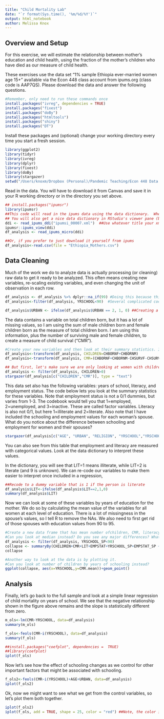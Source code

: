 ---
title: "Child Mortality Lab"
date: "`r format(Sys.time(), '%m/%d/%Y')`"
output: html_notebook
author: Melissa Knox
---
## Overview and Setup
For this exercise, we will estimate the relationship between mother's education and child health, using the fraction of the mother's children who have died as our measure of child health.

These exercises use the data set "1% sample Ethiopia ever-married women age 15+" available via the Econ 448 class account from ipums.org (class code is AAP7QS).  Please download the data and answer the following questions.

```{r}
#Remember, only need to run these commands once
install.packages("ivreg", dependencies = TRUE)
install.packages("fixest")
install.packages("doBy")
install.packages("htmltools")
install.packages("shiny")
install.packages("DT")
```

Install these packages and (optional) change your working directory every time you start a fresh session.  

```{r, warning=FALSE}
library(ggplot2)
library(tidyr)
library(ivreg)
library(dplyr)
library(fixest)
library(doBy)
library(stargazer)
setwd("/Users/knoxm/Dropbox (Personal)/Pandemic Teaching/Econ 448 Data Course/")
```

Read in the data.  You will have to download it from Canvas and save it in your R working directory or in the directory you set above.

```{r}
## install.packages("ipumsr")
library(ipumsr)
##This code will read in the ipums data using the data dictionary.  When you look at your data, the variables will have labels (as will the values).
## You will also get a nice data dictionary in RStudio's viewer pane (bottom right)
ddi <- read_ipums_ddi("ipumsi_00007.xml")  ##Use whatever title your xml file has
ipumsr::ipums_view(ddi)
df_analysis <- read_ipums_micro(ddi)
```

```{r}
##Or, if you prefer to just download it yourself from ipums
df_analysis<-read.csv(file = "Ethiopia_Mothers.csv")  
```

## Data Cleaning
Much of the work we do to analyze data is actually processing (or cleaning) raw data to get it ready to be analyzed.  This often means creating new variables, re-scaling existing variables, and even changing the unit of observation in each row.

```{r}
df_analysis <- df_analysis %>% dplyr::na_if(99) #Doing this because this data uses 99 a lot for "don't know"
df_analysis<-filter(df_analysis, YRSCHOOL<90)  #Several complicated codes over 90 here, so filtering these out

df_analysis$URBAN <- ifelse(df_analysis$URBAN == 2, 1, 0) ##Creating a dummy variable that is 1 if person lives in urban area


```


The data contains a variable on total children born, but it has a lot of missing values, so I am using the sum of male children born and female children born as the measure of total children born.  I am using this information, plus the number of surviving male and female children, to create a measure of child survival ("CMR"). 

```{r}
#Create your new variables and then look at their summary statistics. It's always a good idea to look at your data as much as possible!
df_analysis<-transform(df_analysis, CHILDREN=CHBORNF+CHBORNM)
df_analysis<-transform(df_analysis, CMR=(CHBORNF+CHBORNM-CHSURVF-CHSURVM)/CHILDREN)

## But first, let's make sure we are only looking at women with children
df_analysis <- filter(df_analysis, CHILDREN>0) 
stargazer(df_analysis[c("CHILDREN","CMR")], type = "text")
```

This data set also has the following variables: years of school, literacy, and employment status.  The code below lets you look at the summary statistics for these variables.  Note that employment status is not a 0/1 dummies, but varies from 1-3.  The codebook would tell you that 1=employed, 2=unemployed, and 3=inactive. These are called factor variables. Literacy is also not 0/1, but here 1=illiterate and 2=literate.  Also note that I have included the schooling and employment values for each woman's spouse. What do you notice about the difference between schooling and employment for women and their spouses?

```{r}
stargazer(df_analysis[c("AGE", "URBAN", "RELIGION", "YRSCHOOL","YRSCHOOL_SP","LIT","EMPSTAT","EMPSTAT_SP")], type = "text")
```
You can also see from this table that employment and literacy are measured with categorical values.  Look at the data dictionary to interpret these values.

In the dictionary, you will see that LIT=1 means illiterate, while LIT=2 is literate (and 9 is unknown).  We can re-code our variables to make them easier to interpret once included in a regression,  

```{r}
##Recode to a dummy variable that is 1 if the person is literate
df_analysis$LIT<-ifelse(df_analysis$LIT==2,1,0)
summary(df_analysis$LIT)
```

Now we can look at some of these variables by years of education for the mother.  We do so by calculating the mean value of the variables for all women at each level of education.  There is a lot of missingness in the spouse's values, so I tell R to remove the NAs. We also need to first get rid of those spouses with education values from 90 to 95.
```{r}
#Create a new data frame that has mean number ofchildren, CMR, literacy, and employment status by years of schooling.
#Can you look at median instead? Do you see any major differences? What about creating the same table by literacy or employment? Or spouse's characteristics?
df_analysis <- filter(df_analysis, YRSCHOOL_SP<90)
collapse <- summaryBy(CHILDREN+CMR+LIT+EMPSTAT+YRSCHOOL_SP+EMPSTAT_SP ~ YRSCHOOL, FUN=c(mean),na.rm=TRUE, data=df_analysis)
collapse
```


```{r}
#Another way to look at the data is by plotting it.  
#Can you look at number of children by years of schooling instead?
ggplot(collapse, aes(x=YRSCHOOL,y=CMR.mean))+geom_point()
```
## Analysis
Finally, let's go back to the full sample and look at a simple linear regression of child mortality on years of school. We see that the negative relationship shown in the figure above remains and the slope is statistically different from zero.

```{r}
m_ols<-lm(CMR~YRSCHOOL, data=df_analysis)
summary(m_ols)
```
```{r}
f_ols<-feols(CMR~i(YRSCHOOL), data=df_analysis)
summary(f_ols)
```

```{r}
##install.packages("coefplot", dependencies =  TRUE)
##library(coefplot)
iplot(f_ols)
```
Now let's see how the effect of schooling changes as we control for other important factors that might be associated with schooling.
```{r}
f_ols2<-feols(CMR~i(YRSCHOOL)+AGE+URBAN, data=df_analysis)
iplot(f_ols2)
```
Ok, now we might want to see what we get from the control variables, so let's plot them both together.
```{r}
iplot(f_ols2)
iplot(f_ols, add = TRUE, shape = 25, color = "red") ##Note, the color isn't working for me, but maybe it works for you? It might be due to the color scheme. I'll keep working on it...
```

